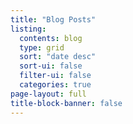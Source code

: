 ```yaml
---
title: "Blog Posts"
listing:
  contents: blog
  type: grid
  sort: "date desc"
  sort-ui: false
  filter-ui: false
  categories: true
page-layout: full
title-block-banner: false
---
```



